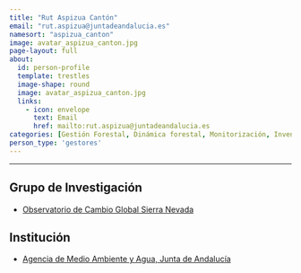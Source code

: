 ```yaml
---
title: "Rut Aspizua Cantón"
email: "rut.aspizua@juntadeandalucia.es"  
namesort: "aspizua_canton"
image: avatar_aspizua_canton.jpg
page-layout: full
about: 
  id: person-profile
  template: trestles
  image-shape: round
  image: avatar_aspizua_canton.jpg
  links:
    - icon: envelope
      text: Email
      href: mailto:rut.aspizua@juntadeandalucia.es
categories: [Gestión Forestal, Dinámica forestal, Monitorización, Inventario]
person_type: 'gestores'
---
```

 
<hr>

:::{#person-profile}

## Grupo de Investigación
- [Observatorio de Cambio Global Sierra Nevada](https://obsnev.es/)

## Institución
- [Agencia de Medio Ambiente y Agua, Junta de Andalucía](https://www.juntadeandalucia.es/organismos/amaya.html)

:::
